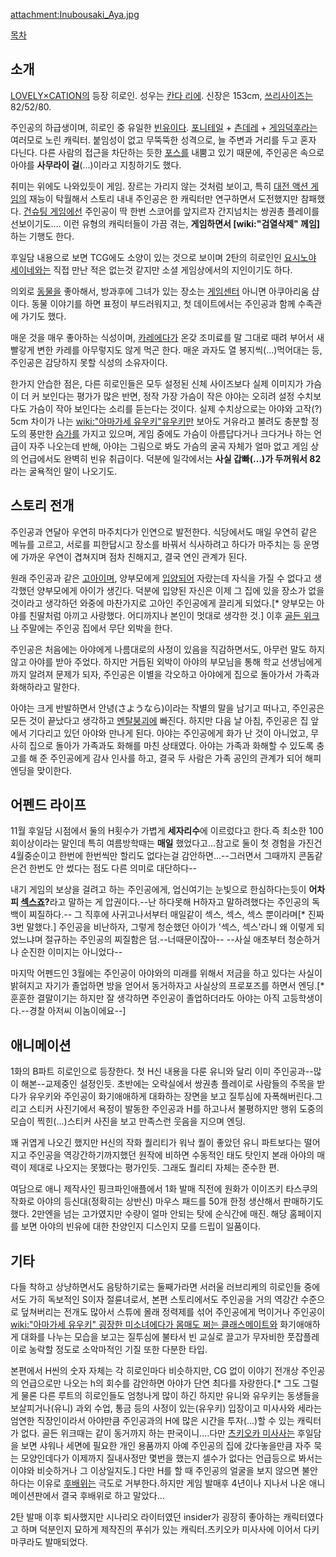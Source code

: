 {{{+1 犬吠埼 綾 (いぬぼうさき あや)}}}
{{{+1 Inubousaki Aya}}}

attachment:Inubousaki_Aya.jpg

{{{#!html
<iframe width="420" height="315" src="http://www.youtube.com/embed/IdyJ7SY3uUw" frameborder="0" allowfullscreen></iframe>
}}}

[[목차]]
== 소개 ==
[[LOVELY×CATION]]의 등장 히로인. 성우는 [[칸다 리에]]. 신장은 153cm, [[쓰리사이즈]]는 82/52/80.

주인공의 하급생이며, 히로인 중 유일한 [[빈유]]이다. [[포니테일]] + [[츤데레]] + [[게임]][[덕후]]라는 여러모로 노린 캐릭터. 붙임성이 없고 무뚝뚝한 성격으로, 늘 주변과 거리를 두고 혼자 다닌다. 다른 사람의 접근을 차단하는 듯한 [[포스]]를 내뿜고 있기 때문에, 주인공은 속으로 아야를 '''사무라이 걸'''(…)이라고 지칭하기도 했다.

취미는 위에도 나와있듯이 게임. 장르는 가리지 않는 것처럼 보이고, 특히 [[대전 액션 게임]]의 재능이 탁월해서 스토리 내내 주인공은 한 캐릭터만 연구하면서 도전했지만 참패했다. [[건슈팅 게임]]에선 주인공이 딱 한번 스코어를 앞지르자 간지넘치는 쌍권총 플레이를 선보이기도…. 이런 유형의 캐릭터들이 가끔 겪는, '''게임하면서 [wiki:"검열삭제" 께임]'''하는 기행도 한다.

후일담 내용으로 보면 TCG에도 소양이 있는 것으로 보이며 2탄의 히로인인 [[요시노야 세이네]]와는 직접 만난 적은 없는것 같지만 소셜 게임상에서의 지인이기도 하다.

의외로 [[동물]]을 좋아해서, 방과후에 그녀가 있는 장소는 [[게임센터]] 아니면 아쿠아리움 샵이다. 동물 이야기를 하면 표정이 부드러워지고, 첫 데이트에서는 주인공과 함께 수족관에 가기도 했다. 

매운 것을 매우 좋아하는 식성이며, [[카레]]에다가 온갖 조미료를 말 그대로 때려 부어서 새빨갛게 변한 카레를 아무렇지도 않게 먹곤 한다. 매운 과자도 열 봉지씩(…)먹어대는 등, 주인공은 감당하지 못할 식성의 소유자이다.

한가지 안습한 점은, 다른 히로인들은 모두 설정된 신체 사이즈보다 실제 이미지가 가슴이 더 커 보인다는 평가가 많은 반면, 정작 가장 가슴이 작은 야야는 오히려 설정 수치보다도 가슴이 작아 보인다는 소리를 듣는다는 것이다. 실제 수치상으로는 아야와 고작(?) 5cm 차이가 나는 [[wiki:"아마가세 유우키"유우키]]만 보아도 거유라고 불려도 충분할 정도의 풍만한 [[슴가]]를 가지고 있으며, 게임 중에도 가슴이 아름답다거나 크다거나 하는 언급이 자주 나오는데 반해, 아야는 그림으로 봐도 가슴의 굴곡 자체가 얼마 없고 게임 상의 언급에서도 완벽히 빈유 취급이다. 덕분에 일각에서는 '''사실 갑빠(…)가 두꺼워서 82'''라는 굴욕적인 말이 나오기도.

== 스토리 전개 ==
주인공과 연달아 우연히 마주치다가 인연으로 발전한다. 식당에서도 매일 우연히 같은 메뉴를 고르고, 서로를 피한답시고 장소를 바꿔서 식사하려고 하다가 마주치는 등 운명에 가까운 우연이 겹쳐지며 점차 친해지고, 결국 연인 관계가 된다.

원래 주인공과 같은 [[고아]]이며, 양부모에게 [[입양]]되어 자랐는데 자식을 가질 수 없다고 생각했던 양부모에게 아이가 생긴다. 덕분에 입양된 자신은 이제 그 집에 있을 장소가 없을 것이라고 생각하던 와중에 마찬가지로 고아인 주인공에게 끌리게 되었다.[* 양부모는 아야를 친딸처럼 아끼고 사랑했다. 어디까지나 본인이 멋대로 생각한 것.] 이후 [[골든 위크]]나 주말에는 주인공 집에서 무단 외박을 한다.

주인공은 처음에는 아야에게 나름대로의 사정이 있음을 직감하면서도, 아무런 말도 하지 않고 아야를 받아 주었다. 하지만 거듭된 외박이 아야의 부모님을 통해 학교 선생님에게까지 알려져 문제가 되자, 주인공은 이별을 각오하고 아야에게 집으로 돌아가서 가족과 화해하라고 말한다.

아야는 크게 반발하면서 안녕(さようなら)이라는 작별의 말을 남기고 떠나고, 주인공은 모든 것이 끝났다고 생각하고 [[멘탈붕괴]]에 빠진다. 하지만 다음 날 아침, 주인공은 집 앞에서 기다리고 있던 아야와 만나게 된다. 아야는 주인공에게 화가 난 것이 아니었고, 무사히 집으로 돌아가 가족과도 화해를 마친 상태였다. 아야는 가족과 화해할 수 있도록 충고를 해 준 주인공에게 감사 인사를 하고, 결국 두 사람은 가족 공인의 관계가 되어 해피 엔딩을 맞이한다.

== 어펜드 라이프 ==
11월 후일담 시점에서 둘의 H횟수가 가볍게 '''세자리수'''에 이르렀다고 한다.즉 최소한 100회이상이라는 말인데 특히 여름방학때는 '''매일''' 했었다고...참고로 둘이 첫 경험을 가진건 4월중순이고 한번에 한번씩만 할리도 없다는걸 감안하면...--그러면서 그때까지 콘돔같은건 한번도 안 썼다는 점도 다른 의미로 대단하다--

내기 게임의 보상을 걸려고 하는 주인공에게, 업신여기는 눈빛으로 한심하다는듯이 '''어차피 [[섹스]]죠?'''라고 말하는 게 압권이다.--난 하다못해 H하자고 말하려했다는 주인공의 독백이 찌질하다.-- 그 직후에 사귀고나서부터 매일같이 섹스, 섹스, 섹스 뿐이라며[* 진짜 3번 말했다.] 주인공을 비난하자, 그렇게 청순했던 아이가 '섹스, 섹스'라니 왜 이렇게 되었느냐며 절규하는 주인공의 찌질함은 덤.--너때문이잖아-- --사실 애초부터 청순하거나 순진한 이미지는 아니었다--

마지막 어펜드인 3월에는 주인공이 아야와의 미래를 위해서 저금을 하고 있다는 사실이 밝혀지고 자기가 졸업하면 방을 얻어서 동거하자고 사실상의 프로포즈를 하면서 엔딩.[* 훈훈한 결말이기는 하지만 잘 생각하면 주인공이 졸업하더라도 아야는 아직 고등학생이다.--경찰 아저씨 이놈이에요--]

== 애니메이션 ==

1화의 B파트 히로인으로 등장한다. 첫 H신 내용을 다룬 유니와 달리 이미 주인공과--많이 해본--교제중인 설정인듯. 초반에는 오락실에서 쌍권총 플레이로 사람들의 주목을 받다가 유우키와 주인공이 화기애애하게 대화하는 장면을 보고 질투심에 자폭해버린다.그리고 스티커 사진기에서 욕정이 발동한 주인공과 H를 하고나서 불평하지만 행위 도중의 모습이 찍힌(...)스티커 사진을 보고 만족스런 웃음을 지으며 엔딩. 

꽤 귀엽게 나오긴 했지만 H신의 작화 퀄리티가 워낙 퀄이 좋았던 유니 파트보다는 떨어지고 주인공을 역강간하기까지했던 원작에 비하면 수동적인 태도 탓인지 본래 아야의 매력이 제대로 나오지는 못했다는 평가인듯. 그래도 퀄리티 자체는 준수한 편.

여담으로 애니 제작사인 핑크파인애플에서 1화 발매 직전에 원화가 이이즈키 타스쿠의 작화로 아야의 등신대(정확히는 상반신) 마우스 패드를 50개 한정 생산해서 판매하기도 했다. 2만엔을 넘는 고가였지만 수량이 얼마 안되는 탓에 순식간에 매진. 해당 홈페이지를 보면 아야의 빈유에 대한 찬양인지 디스인지 모를 드립이 일품이다.

== 기타 ==
다들 착하고 상냥하면서도 음탕하기로는 둘째가라면 서러울 러브리케의 히로인들 중에서도 가히 독보적인 S이자 절륜녀로서, 본편 스토리에서도 주인공을 거의 역강간 수준으로 덮쳐버리는 전개도 많아서 스튜에 몰래 정력제를 섞어 주인공에게 먹이거나 주인공이 [[wiki:"아마가세 유우키" 굉장한 미소녀에다가 몸매도 쩌는 클래스메이트]]와 화기애애하게 대화를 나누는 모습을 보고는 질투심에 불타서 빈 교실로 끌고가 무자비한 풋잡플레이로 농락할 정도로 소악마적인 기질 또한 다분한 타입.

본편에서 H씬의 숫자 자체는 각 히로인마다 비슷하지만, CG 없이 이야기 전개상 주인공의 언급으로만 나오는 h의 회수를 감안하면 아야가 단연 최다를 자랑한다.[* 그도 그럴 게 물론 다른 루트의 히로인들도 엄청나게 많이 하긴 하지만 유니와 유우키는 동생들을 보살피거나(유니) 과외 수업, 통금 등의 사정이 있는(유우키) 입장이고 미사사와 세라는 엄연한 직장인이라서 아야만큼 주인공과의 H에 많은 시간을 투자(…)할 수 있는 캐릭터가 없다. 골든 위크때는 같이 동거까지 하는 판국이니….다만 [[츠키오카 미사사]]는 후일담을 보면 샤워나 세면에 필요한 개인 용품까지 아예 주인공의 집에 갔다놓을만큼 자주 묵는 모양인데다가 이제까지 질내사정만 몇번을 했는지 셀수가 없다는 언급등으로 봐서는 이야와 비슷하거나 그 이상일지도.] 다만 H를 할 때 주인공의 얼굴을 보지 않으면 불안하다는 이유로 [[후배위]]는 극도로 거부한다.하지만 게임 발매후 4년이나 지나서 나온 애니메이션판에서 결국 후배위로 하고 말았다... 

2탄 발매 이후 퇴사했지만 시나리오 라이터였던 insider가 굉장히 좋아하는 캐릭터였다고 하며 덕분인지 묘하게 제작진의 푸쉬가 있는 캐릭터.츠키오카 미사사에 이어서 다키마쿠라도 발매되었다.
